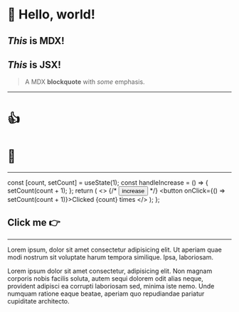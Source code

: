 
# :wave: Hello, world!

## _This_ is MDX!

<h2 style={{ color: 'red' }}><em>This</em> is JSX!</h2>

> A MDX **blockquote** with _some_ emphasis.

---

# :+1:

# :heartbeat:

---

  const [count, setCount] = useState(1);
  const handleIncrease = () => {
    setCount(count + 1);
  };
  return (
    <>
      {/* <button onClick={handleIncrease}>increase</button> */}
      <button onClick={() => setCount(count + 1)}>Clicked {count} times</button>
    </>
  );
};

## Click me :point_right: <Counter />

---

Lorem ipsum, dolor sit amet consectetur adipisicing elit. Ut aperiam quae modi nostrum sit voluptate harum tempora similique. Ipsa, laboriosam.

Lorem ipsum dolor sit amet consectetur, adipisicing elit. Non magnam corporis nobis facilis soluta, autem sequi dolorem odit alias neque, provident adipisci ea corrupti laboriosam sed, minima iste nemo. Unde numquam ratione eaque beatae, aperiam quo repudiandae pariatur cupiditate architecto.
